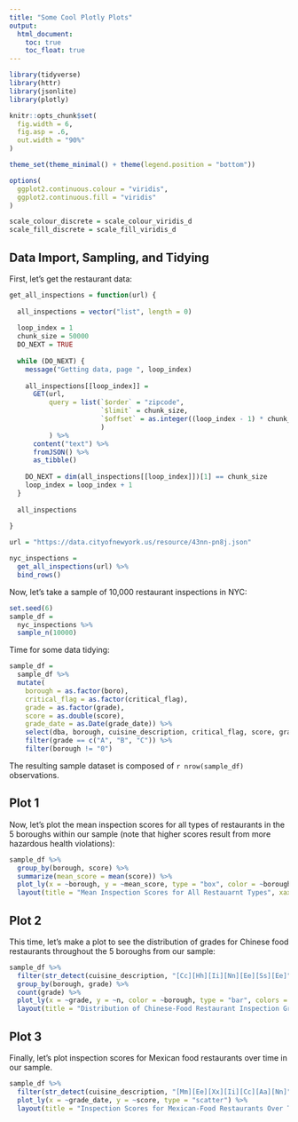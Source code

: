 ```yaml
---
title: "Some Cool Plotly Plots"
output: 
  html_document:
    toc: true
    toc_float: true
---
```


```r
library(tidyverse)
library(httr)
library(jsonlite)
library(plotly)

knitr::opts_chunk$set(
  fig.width = 6,
  fig.asp = .6,
  out.width = "90%"
)

theme_set(theme_minimal() + theme(legend.position = "bottom"))

options(
  ggplot2.continuous.colour = "viridis",
  ggplot2.continuous.fill = "viridis"
)

scale_colour_discrete = scale_colour_viridis_d
scale_fill_discrete = scale_fill_viridis_d
```

## Data Import, Sampling, and Tidying

First, let's get the restaurant data:

```r
get_all_inspections = function(url) {
  
  all_inspections = vector("list", length = 0)
  
  loop_index = 1
  chunk_size = 50000
  DO_NEXT = TRUE
  
  while (DO_NEXT) {
    message("Getting data, page ", loop_index)
    
    all_inspections[[loop_index]] = 
      GET(url,
          query = list(`$order` = "zipcode",
                       `$limit` = chunk_size,
                       `$offset` = as.integer((loop_index - 1) * chunk_size)
                       )
          ) %>%
      content("text") %>%
      fromJSON() %>%
      as_tibble()
    
    DO_NEXT = dim(all_inspections[[loop_index]])[1] == chunk_size
    loop_index = loop_index + 1
  }
  
  all_inspections
  
}

url = "https://data.cityofnewyork.us/resource/43nn-pn8j.json"

nyc_inspections = 
  get_all_inspections(url) %>%
  bind_rows()
```

Now, let's take a sample of 10,000 restaurant inspections in NYC:

```r
set.seed(6)
sample_df = 
  nyc_inspections %>% 
  sample_n(10000)
```

Time for some data tidying:

```r
sample_df = 
  sample_df %>% 
  mutate(
    borough = as.factor(boro),
    critical_flag = as.factor(critical_flag),
    grade = as.factor(grade),
    score = as.double(score),
    grade_date = as.Date(grade_date)) %>% 
    select(dba, borough, cuisine_description, critical_flag, score, grade, grade_date) %>% 
    filter(grade == c("A", "B", "C")) %>% 
    filter(borough != "0")
```

The resulting sample dataset is composed of `r nrow(sample_df)` observations.

## Plot 1

Now, let's plot the mean inspection scores for all types of restaurants in the 5 boroughs within our sample (note that higher scores result from more hazardous health violations):

```r
sample_df %>% 
  group_by(borough, score) %>% 
  summarize(mean_score = mean(score)) %>% 
  plot_ly(x = ~borough, y = ~mean_score, type = "box", color = ~borough, colors = "viridis") %>% 
  layout(title = "Mean Inspection Scores for All Restauarnt Types", xaxis = list(title = "Borough"), yaxis = list(title = "Mean Score"))
```

## Plot 2

This time, let's make a plot to see the distribution of grades for Chinese food restaurants throughout the 5 boroughs from our sample:

```r
sample_df %>% 
  filter(str_detect(cuisine_description, "[Cc][Hh][Ii][Nn][Ee][Ss][Ee]")) %>% 
  group_by(borough, grade) %>% 
  count(grade) %>% 
  plot_ly(x = ~grade, y = ~n, color = ~borough, type = "bar", colors = "viridis") %>% 
  layout(title = "Distribution of Chinese-Food Restaurant Inspection Grades", xaxis = list(title = "Grade"), yaxis = list(title = "Count"))
```

## Plot 3

Finally, let's plot inspection scores for Mexican food restaurants over time in our sample.

```r
sample_df %>%
  filter(str_detect(cuisine_description, "[Mm][Ee][Xx][Ii][Cc][Aa][Nn]")) %>% 
  plot_ly(x = ~grade_date, y = ~score, type = "scatter") %>% 
  layout(title = "Inspection Scores for Mexican-Food Restaurants Over Time", xaxis = list(title = "Date"), yaxis = list(title = "Score"))
```